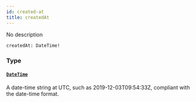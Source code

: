 ```yaml
---
id: created-at
title: createdAt
---
```


No description

```graphql
createdAt: DateTime!

```

### Type

#### [`DateTime`](/docs/graphql/scalars/date-time)

A date-time string at UTC, such as 2019-12-03T09:54:33Z, compliant with the date-time format.
